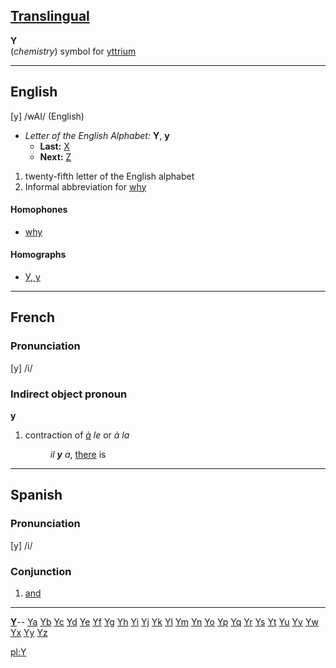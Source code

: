 ==[[Translingual]]==

'''Y'''<br>(''chemistry'') symbol for [[yttrium]]

----

==English==

[y] /wAI/  (English)

*''Letter of the English Alphabet:'' '''Y''', '''y'''
**'''Last:''' [[X]]
**'''Next:''' [[Z]]

#twenty-fifth letter of the English alphabet
#Informal abbreviation for [[why]]

====Homophones====
*[[why]]

====Homographs====
*[[У|У, у]]

----

==French==

=== Pronunciation ===

[y] /i/

=== Indirect object pronoun ===

'''y'''

#contraction of ''[[à]] le'' or ''à la''
#:''il '''y''' a'', [[there]] is

----

==Spanish==

=== Pronunciation ===

[y] /i/

=== Conjunction ===

#[[and]]
----
{{msg:indexletters1}}  '''[http://wiktionary.org/w/wiki.phtml?title=Special:Allpages&from=Y Y] '''-- [http://wiktionary.org/w/wiki.phtml?title=Special:Allpages&from=Ya Ya] [http://wiktionary.org/w/wiki.phtml?title=Special:Allpages&from=Yb Yb] [http://wiktionary.org/w/wiki.phtml?title=Special:Allpages&from=Yc Yc] [http://wiktionary.org/w/wiki.phtml?title=Special:Allpages&from=Yd Yd] [http://wiktionary.org/w/wiki.phtml?title=Special:Allpages&from=Ye Ye] [http://wiktionary.org/w/wiki.phtml?title=Special:Allpages&from=Yf Yf] [http://wiktionary.org/w/wiki.phtml?title=Special:Allpages&from=Yg Yg] [http://wiktionary.org/w/wiki.phtml?title=Special:Allpages&from=Yh Yh] [http://wiktionary.org/w/wiki.phtml?title=Special:Allpages&from=Yi Yi] [http://wiktionary.org/w/wiki.phtml?title=Special:Allpages&from=Yj Yj] [http://wiktionary.org/w/wiki.phtml?title=Special:Allpages&from=Yk Yk] [http://wiktionary.org/w/wiki.phtml?title=Special:Allpages&from=Yl Yl] [http://wiktionary.org/w/wiki.phtml?title=Special:Allpages&from=Ym Ym] [http://wiktionary.org/w/wiki.phtml?title=Special:Allpages&from=Yn Yn] [http://wiktionary.org/w/wiki.phtml?title=Special:Allpages&from=Yo Yo] [http://wiktionary.org/w/wiki.phtml?title=Special:Allpages&from=Yp Yp] [http://wiktionary.org/w/wiki.phtml?title=Special:Allpages&from=Yq Yq] [http://wiktionary.org/w/wiki.phtml?title=Special:Allpages&from=Yr Yr] [http://wiktionary.org/w/wiki.phtml?title=Special:Allpages&from=Ys Ys] [http://wiktionary.org/w/wiki.phtml?title=Special:Allpages&from=Yt Yt] [http://wiktionary.org/w/wiki.phtml?title=Special:Allpages&from=Yu Yu] [http://wiktionary.org/w/wiki.phtml?title=Special:Allpages&from=Yv Yv] [http://wiktionary.org/w/wiki.phtml?title=Special:Allpages&from=Yw Yw] [http://wiktionary.org/w/wiki.phtml?title=Special:Allpages&from=Yx Yx] [http://wiktionary.org/w/wiki.phtml?title=Special:Allpages&from=Yy Yy] [http://wiktionary.org/w/wiki.phtml?title=Special:Allpages&from=Yz Yz]<br>
{{msg:indexletters2}}

[[pl:Y]]